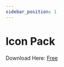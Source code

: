 ```yaml
---
sidebar_position: 1
---
```


# Icon Pack

Download Here: [Free](https://firebasestorage.googleapis.com/v0/b/frendacute.appspot.com/o/PUSHVideoWallpaper.7z?alt=media&token=fad73cd0-5456-4083-a10d-d3db84333e0c)

